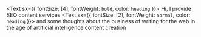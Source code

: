 <Text sx={{ fontSize: [4], fontWeight: `bold`, color: `heading` }}>
  Hi, I provide SEO content services 
</Text>
<Text sx={{ fontSize: [2], fontWeight: `normal`, color: `heading` }}>
and some thoughts about the business of writing for the web in the age of artificial intelligence content creation
</Text>
